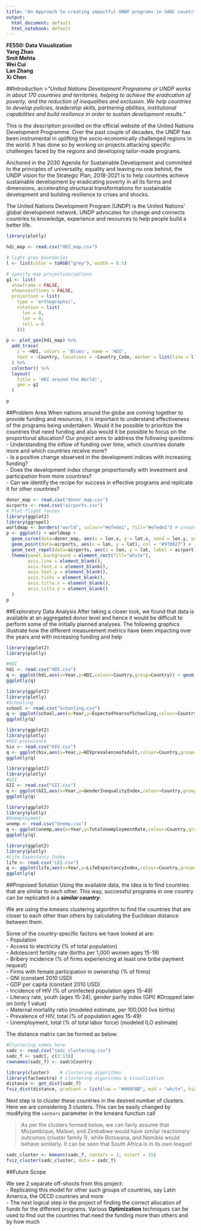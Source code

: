 ---
title: "An Approach to creating impactful UNDP programs in SADC countries"
output:
  html_document: default
  html_notebook: default
---


**FE550: Data Visualization**  
**Yang Zhao**  
**Smit Mehta**  
**Wei Cui**  
**Lan Zhang**  
**Xi Chen**  

  


##Introduction
>*“United Nations Development Programme or UNDP works in about 170 countries and territories, helping to achieve the eradication of poverty, and the reduction of inequalities and exclusion. We help countries to develop policies, leadership skills, partnering abilities, institutional capabilities and build resilience in order to sustain development results.”*

This is the description provided on the official website of the United Nations Development Programme. Over the past couple of decades, the UNDP has been instrumental in uplifting the socio-economically challenged regions in the world. It has done so by working on projects attacking specific challenges faced by the regions and developing tailor-made programs.  
  
Anchored in the 2030 Agenda for Sustainable Development and committed to the principles of universality, equality and leaving no one behind, the UNDP vision for the Strategic Plan, 2018-2021 is to help countries achieve sustainable development by eradicating poverty in all its forms and dimensions, accelerating structural transformations for sustainable development and building resilience to crises and shocks.

The United Nations Development Program (UNDP) is the United Nations&#39; global development network. UNDP advocates for change and connects countries to knowledge, experience and resources to help people build a better life.

```{r, echo = FALSE, message=FALSE, warning=FALSE, fig.width = 10, fig.height = 10}
library(plotly)

hdi_map <- read.csv("HDI_map.csv")

# light grey boundaries
l <- list(color = toRGB("grey"), width = 0.5)

# specify map projection/options
g1 <- list(
  showframe = FALSE,
  showcoastlines = FALSE,
  projection = list(
    type = 'orthographic',
    rotation = list(
      lon = 0,
      lat = 0,
      roll = 0
    )))

p <- plot_geo(hdi_map) %>%
  add_trace(
    z = ~HDI, colors = 'Blues', name = 'HDI',
    text = ~Country, locations = ~Country_Code, marker = list(line = l)
  ) %>%
  colorbar() %>%
  layout(
    title = 'HDI around the World!',
    geo = g1
  )

p
```


##Problem Area
When nations around the globe are coming together to provide funding and resources, it is important to understand effectiveness of the programs being undertaken. Would it be possible to prioritize the countries that need funding and also would it be possible to focus on the proportional allocation? Our project aims to address the following questions:  
  - Understanding the inflow of funding over time, which countries donate more and which countries receive more?  
  - Is a positive change observed in the development indices with increasing funding?  
  - Does the development index change proportionally with investment and participation from more countries?  
  - Can we identify the recipe for success in effective programs and replicate it for other countries?

```{r, echo = FALSE, message=FALSE, warning=FALSE, fig.width = 12, fig.height = 7}

donor_map <- read.csv("donor_map.csv")
airports <- read.csv("airports.csv")
# Plot flight routes
library(ggplot2)
library(ggrepel)
worldmap <- borders("world", colour="#efede1", fill="#efede1") # create a layer of borders
p <- ggplot() + worldmap + 
  geom_curve(data=donor_map, aes(x = lon.x, y = lat.x, xend = lon.y, yend = lat.y, color = Group), size = 1, curvature = .3, alpha = 0.3) + 
  geom_point(data=airports, aes(x = lon, y = lat), col = "#970027") + 
  geom_text_repel(data=airports, aes(x = lon, y = lat, label = airport), col = "black", size = 3, segment.color = NA) + 
  theme(panel.background = element_rect(fill="white"), 
        axis.line = element_blank(),
        axis.text.x = element_blank(),
        axis.text.y = element_blank(),
        axis.ticks = element_blank(),
        axis.title.x = element_blank(),
        axis.title.y = element_blank()
  )
p

```


##Exploratory Data Analysis
After taking a closer look, we found that data is available at an aggregated donor level and hence it would be difficult to perform some of the initially planned analyses. The following graphics illustrate how the different measurement metrics have been impacting over the years and with increasing funding and help
```{r, echo=FALSE, message=FALSE, warning=FALSE, fig.width = 12, fig.height = 7}


library(ggplot2)
library(plotly)

#HDI
hdi <- read.csv("HDI.csv")
q <- ggplot(hdi,aes(x=Year,y=HDI,colour=Country,group=Country)) + geom_line() + geom_point() + labs(x = "Years", y = "HDI") + ggtitle("HDI over the years")
ggplotly(q)

```

```{r, echo=FALSE, message=FALSE, warning=FALSE, fig.width = 12, fig.height = 7}
library(ggplot2)
library(plotly)
#Schooling
school <- read.csv("Schooling.csv")
q <- ggplot(school,aes(x=Year,y=ExpectedYearsofSchooling,colour=Country,group=Country)) + geom_line() + geom_point() + labs(x = "Years", y = "Expected Years of Schooling (years)") + ggtitle("Expected Years of Schooling over the years")
ggplotly(q)

```

```{r, echo=FALSE, message=FALSE, warning=FALSE, fig.width = 12, fig.height = 7}
library(ggplot2)
library(plotly)
#HIV prevalence
hiv <- read.csv("HIV.csv")
q <- ggplot(hiv,aes(x=Year,y=HIVprevalenceofadult,colour=Country,group=Country)) + geom_line() + geom_point() + labs(x = "Years", y = "HIV prevalence of adult (% ages 15-49)") + ggtitle("HIV prevalence of adult over the years")
ggplotly(q)
```

```{r, echo=FALSE, message=FALSE, warning=FALSE, fig.width = 12, fig.height = 7}
library(ggplot2)
library(plotly)
#GII
GII <- read.csv("GII.csv")
q <- ggplot(GII,aes(x=Year,y=GenderInequalityIndex,colour=Country,group=Country)) + geom_line() + geom_point() + labs(x = "Years", y = "Gender Inequality Index") + ggtitle("Gender Inequality Index over the years")
ggplotly(q)
```

```{r, echo=FALSE, message=FALSE, warning=FALSE, fig.width = 12, fig.height = 7}
library(ggplot2)
library(plotly)
#Unemployment
unemp <- read.csv("Unemp.csv")
q <- ggplot(unemp,aes(x=Year,y=TotalUnemploymentRate,colour=Country,group=Country)) + geom_line() + geom_point() + labs(x = "Years", y = "Total unemployment rate (% of labour force)") + ggtitle("Total Unemployment over the years")
ggplotly(q)
```

```{r, echo=FALSE, message=FALSE, warning=FALSE, fig.width = 12, fig.height = 7}
library(ggplot2)
library(plotly)
#Life Expectancy Index
life <- read.csv("LEI.csv")
q <- ggplot(life,aes(x=Year,y=LifeExpectancyIndex,colour=Country,group=Country)) + geom_line() + geom_point() + labs(x = "Years", y = "Life expectancy Index") + ggtitle("Life Expectancy over the years")
ggplotly(q)
```



##Proposed Solution
Using the available data, the idea is to find countries that are similar to each other. This way, successful programs in one country can be replicated in a **_similar country_**.
  
We are using the kmeans clustering algorithm to find the countries that are closer to each other than others by calculating the Euclidean distance between them.
    
Some of the country-specific factors we have looked at are:  
 - Population    
 - Access to electricity (% of total population)  
 - Adolescent fertility rate (births per 1,000 women ages 15-19)  
 - Bribery incidence (% of firms experiencing at least one bribe payment request)  
 - Firms with female participation in ownership (% of firms)  
 - GNI (constant 2010 USD)      
 - GDP per capita (constant 2010 USD)    
 - Incidence of HIV (% of uninfected population ages 15-49)  
 - Literacy rate, youth (ages 15-24), gender parity index (GPI) #Dropped later on (only 1 value)  
 - Maternal mortality ratio (modeled estimate, per 100,000 live births)  
 - Prevalence of HIV, total (% of population ages 15-49)  
 - Unemployment, total (% of total labor force) (modeled ILO estimate)  
 
      
The distance matrix can be formed as below:

```{r, echo=FALSE, message=FALSE, warning=FALSE, fig.width = 12, fig.height = 7}
#Clustering comes here
sadc <- read.csv("sadc_clustering.csv")
sadc_f <- sadc[, c(3:13)]
rownames(sadc_f) <- sadc$Country

library(cluster)    # clustering algorithms
library(factoextra) # clustering algorithms & visualization
distance <- get_dist(sadc_f)
fviz_dist(distance, gradient = list(low = "#00AFBB", mid = "white", high = "#FC4E07"))


```

  
    
      
Next step is to cluster these countries in the desired number of clusters. Here we are considering 3 clusters. This can be easily changed by modifying the `centers` parameter in the kmeans function call
   
>As per the clusters formed below, we can fairly assume that Mozambique, Malawi, and Zimbabwe would have similar reactionary outcomes (cluster family 1), while Botswana, and Namibia would behave similarly. It can be seen that South Africa is in its own league!

```{r, echo=FALSE, message=FALSE, warning=FALSE, fig.width = 12, fig.height = 9}
sadc_cluster <- kmeans(sadc_f, centers = 3, nstart = 15)
fviz_cluster(sadc_cluster, data = sadc_f)
```


##Future Scope

We see 2 separate off-shoots from this project:  
  - Replicating this model for other such groups of countries, say Latin America, the OECD countries and more  
  - The next logical step in the project of finding the correct allocation of funds for the different programs. Various **Optimization** techniques can be used to find out the countries that need the funding more than others and by how much


